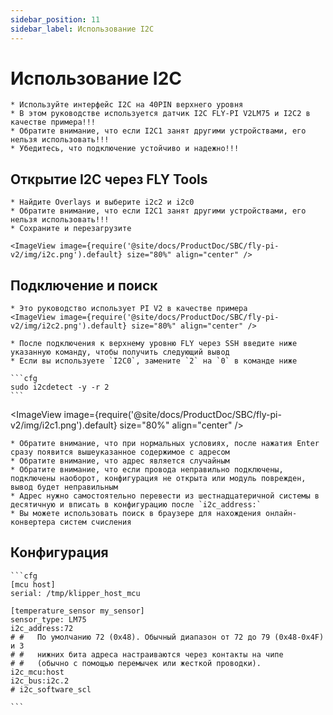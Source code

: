 ```yaml
---
sidebar_position: 11
sidebar_label: Использование I2C
---
```







# Использование I2C

    * Используйте интерфейс I2C на 40PIN верхнего уровня
    * В этом руководстве используется датчик I2C FLY-PI V2LM75 и I2C2 в качестве примера!!!
    * Обратите внимание, что если I2C1 занят другими устройствами, его нельзя использовать!!!
    * Убедитесь, что подключение устойчиво и надежно!!!

## Открытие I2C через FLY Tools

    * Найдите Overlays и выберите i2c2 и i2c0
    * Обратите внимание, что если I2C1 занят другими устройствами, его нельзя использовать!!!
    * Сохраните и перезагрузите

    <ImageView image={require('@site/docs/ProductDoc/SBC/fly-pi-v2/img/i2c.png').default} size="80%" align="center" />


## Подключение и поиск
    * Это руководство использует PI V2 в качестве примера
    <ImageView image={require('@site/docs/ProductDoc/SBC/fly-pi-v2/img/i2c2.png').default} size="80%" align="center" />

    * После подключения к верхнему уровню FLY через SSH введите ниже указанную команду, чтобы получить следующий вывод
    * Если вы используете `I2C0`, замените `2` на `0` в команде ниже

    ```cfg
    sudo i2cdetect -y -r 2
    ```

<ImageView image={require('@site/docs/ProductDoc/SBC/fly-pi-v2/img/i2c1.png').default} size="80%" align="center" />

    * Обратите внимание, что при нормальных условиях, после нажатия Enter сразу появится вышеуказанное содержимое с адресом
    * Обратите внимание, что адрес является случайным
    * Обратите внимание, что если провода неправильно подключены, подключены наоборот, конфигурация не открыта или модуль поврежден, вывод будет неправильным
    * Адрес нужно самостоятельно перевести из шестнадцатеричной системы в десятичную и вписать в конфигурацию после `i2c_address:`
    * Вы можете использовать поиск в браузере для нахождения онлайн-конвертера систем счисления

## Конфигурация

    ```cfg
    [mcu host]
    serial: /tmp/klipper_host_mcu

    [temperature_sensor my_sensor]
    sensor_type: LM75
    i2c_address:72
    # #   По умолчанию 72 (0x48). Обычный диапазон от 72 до 79 (0x48-0x4F) и 3
    # #   нижних бита адреса настраиваются через контакты на чипе
    # #   (обычно с помощью перемычек или жесткой проводки).
    i2c_mcu:host
    i2c_bus:i2c.2
    # i2c_software_scl

    ```